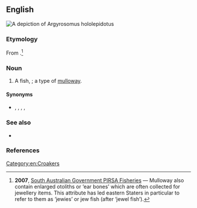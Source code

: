 {{also|Jewie}}
==English==
[[File:Argyrosomus hololepidotus.jpg|right|thumb|A depiction of ''Argyrosomus hololepidotus'']]
{{wikipedia|Argyrosomus hololepidotus}}
{{wikispecies|Argyrosomus hololepidotus}}

===Etymology===
From {{suffix|en|jewel|ie|gloss2=diminutive suffix}}.<ref>'''2007''', [http://www.pir.sa.gov.au/fisheries/recreational_fishing/target_species/mulloway South Australian Government PIRSA Fisheries] — Mulloway also contain enlarged otoliths or ‘ear bones’ which are often collected for jewellery items. This attribute has led eastern Staters in particular to refer to them as ‘jewies’ or jew fish (after ‘jewel fish’).</ref>

===Noun===
{{en-noun}}

# {{lb|en|Australia}} A fish, {{taxlink|Argyrosomus hololepidotus|species|noshow=1}}; a type of [[mulloway]].

====Synonyms====
* {{sense|Argyrosomus hololepidotus}} {{l|en|butterfish}}, {{l|en|jew}}, {{l|en|jewfish}}, {{l|en|kabeljou}}, {{l|en|mulloway}}

===See also===
* {{specieslite|Argyrosomus hololepidotus}}

===References===
<references />

[[Category:en:Croakers]]